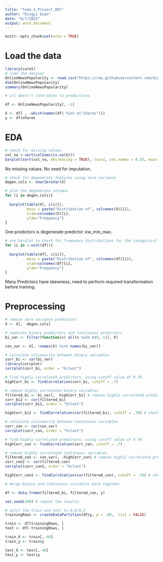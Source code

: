 ---
title: "Team_4_Project_DDY"
author: "Dingyi Duan"
date: "6/7/2022"
output: word_document
---

```{r setup, include=FALSE}
knitr::opts_chunk$set(echo = TRUE)
```

# Load the data

```{r}

library(caret)
# load the dataset
OnlineNewsPopularity <- read.csv("https://raw.githubusercontent.com/dingyiduan7/ADS-503-Applied-Predictive-Modeling/main/Datasets/OnlineNewsPopularity.csv")
dim(OnlineNewsPopularity)
summary(OnlineNewsPopularity)

```
```{r}

# url doesn't contribute to predictions

df <- OnlineNewsPopularity[, -1]

X <- df[ , -which(names(df) %in% c("shares"))]
y <- df$shares


```

# EDA

```{r}

# check for missing values
col_na <-sort(colSums(is.na(X)))
barplot(sort(col_na, decreasing = TRUE), las=2, cex.names = 0.55, main = "NA by predictors")

```
No missing values. No need for imputation.

```{r}

# check for degenerate features using zero variance
degen.cols <- nearZeroVar(X)

# plot the degenerate columns
for (i in degen.cols){
  
  barplot(table(X[, c(i)]),
          main = paste("Distribution of", colnames(X)[i]),
          xlab=colnames(X)[i],
          ylab="Frequency")
}

```
One predictors is degenerate predictor: kw_min_max.

```{r}

# use barplot to check for frequency distributions for the categorical predictors
for (i in 1:ncol(df)){
  
  barplot(table(df[, c(i)]),
          main = paste("Distribution of", colnames(df)[i]),
          xlab=colnames(df)[i],
          ylab="Frequency")
}

```
Many Predictors have skewness, need to perform required transformation before training.

# Preprocessing
```{r}

# remove zero variance predictors
X <- X[, -degen.cols]

```

```{r}

# separate binary predictors and continuous predictors
bi_var <- Filter(function(x) all(x %in% c(0, 1)), X)

con_var <- X[, !names(X) %in% names(bi_var)]

```

```{r}

# calculate colinearity between binary variables
corr_bi <- cor(bi_var)
library(corrplot)
corrplot(corr_bi, order = "hclust")

# find highly correlated predictors, using cutoff value of 0.70
highCorr_bi <- findCorrelation(corr_bi, cutoff = .7)

```

```{r}

# remove highly correlated binary variables
filtered_bi <- bi_var[, -highCorr_bi] # remove highly correlated predictors
corr_bi2 <- cor(filtered_bi)
corrplot(corr_bi2, order = "hclust")

highCorr_bi2 <- findCorrelation(cor(filtered_bi), cutoff = .70) # check for highly correlated predictors again

```

```{r}

# calculate colinearity between continuous variables
corr_con <- cor(con_var)
corrplot(corr_con, order = "hclust")

# find highly correlated predictors, using cutoff value of 0.70
highCorr_con <- findCorrelation(corr_con, cutoff = .7)

```

```{r}

# remove highly correlated continuous variables
filtered_con <- con_var[, -highCorr_con] # remove highly correlated predictors
corr_con2 <- cor(filtered_con)
corrplot(corr_con2, order = "hclust")

highCorr_con2 <- findCorrelation(cor(filtered_con), cutoff = .70) # check for highly correlated predictors again

```
```{r}

# merge binary and continuous variables back together 

df <- data.frame(filtered_bi, filtered_con, y)

set.seed(100) # repeat the results

# split the train and test to 0.8/0.2
trainingRows <- createDataPartition(df$y, p = .80,  list = FALSE)

train <- df[trainingRows, ]
test <- df[-trainingRows, ]

train_X <- train[,-46]
train_y <- train$y

test_X <- test[,-46]
test_y <- test$y

```
